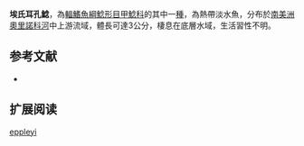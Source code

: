 {{Speciesbox
| name = 埃氏耳孔鯰
| image = 
| image_width = 250px
| image_caption = 
| status = NE
| status_system = IUCN3.1
| genus = Parotocinclus
| species = eppleyi
| authority = Schaefer & Provenzano, 1993
| synonyms = 
}}

'''埃氏耳孔鯰'''，為[[輻鰭魚綱|輻鰭魚綱]][[鯰形目|鯰形目]][[甲鯰科|甲鯰科]]的其中一[[種|種]]，為熱帶淡水魚，分布於[[南美洲|南美洲]][[奧里諾科河|奧里諾科河]]中上游流域，體長可達3公分，棲息在底層水域，生活習性不明。

==参考文献==
*{{FishBase_species|genus=Parotocinclus|species=eppleyi|year=2014|month=12}}

== 扩展阅读 ==
{{refbegin}}
{{wikispecies-inline|Parotocinclus eppleyi|埃氏耳孔鯰}}
{{refend}}
{{Taxonbar|from=Q5820176}}

[[Category:耳孔鯰屬|eppleyi]]